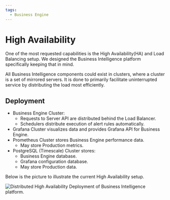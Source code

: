 ```yaml
---
tags:
  - Business Engine
---
```



# High Availability

One of the most requested capabilities is the High Availability(HA) and Load Balancing setup. We designed the Business Intelligence platform specifically keeping that in mind.

All Business Intelligence components could exist in clusters, where a cluster is a set of mirrored servers. It is done to primarily facilitate uninterrupted service by distributing the load most efficiently.

## Deployment

- Business Engine Cluster:
  - Requests to Server API are distributed behind the Load Balancer.
  - Schedulers distribute execution of alert rules automatically.
- Grafana Cluster visualizes data and provides Grafana API for Business Engine.
- Prometheus Cluster stores Business Engine performance data.
  - May store Production metrics.
- PostgreSQL (Timescale) Cluster stores:
  - Business Engine database.
  - Grafana configuration database.
  - May store Production data.

Below is the picture to illustrate the current High Availability setup.

<Image
  title="Distributed High Availability Deployment of Business Intelligence platform."
  src="/img/big/high-availability/overview.png"
/>
